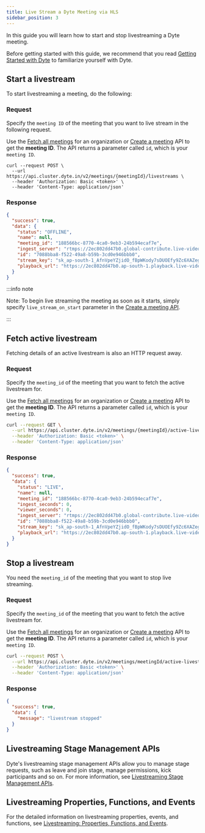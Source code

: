 ```yaml
---
title: Live Stream a Dyte Meeting via HLS
sidebar_position: 3
---
```


In this guide you will learn how to start and stop livestreaming a Dyte meeting.

Before getting started with this guide, we recommend that you read
[Getting Started with Dyte](/getting-started) to familiarize yourself with Dyte.

## Start a livestream

To start livestreaming a meeting, do the following:

### Request

Specify the `meeting ID` of the meeting that you want to live stream in the
following request.

Use the [Fetch all meetings](/api/?v=v2#/operations/get_all_meetings) for an
organization or [Create a meeting](/api/?v=v2#/operations/create_meeting) API to
get the **meeting ID**. The API returns a parameter called `id`, which is your
`meeting ID`.

```
curl --request POST \
  --url https://api.cluster.dyte.in/v2/meetings/{meetingId}/livestreams \
  --header 'Authorization: Basic <token>' \
  --header 'Content-Type: application/json'
```

### Response

```json
{
  "success": true,
  "data": {
    "status": "OFFLINE",
    "name": null,
    "meeting_id": "188566bc-8770-4ca0-9eb3-24b594ecaf7e",
    "ingest_server": "rtmps://2ec802dd47b0.global-contribute.live-video.net:443/app/",
    "id": "7088bba8-f522-49a8-b59b-3cd0e946bbb0",
    "stream_key": "sk_ap-south-1_AfnVpeYZjidO_fBpWKody7sDUOEfy9Zc6XAZegkR0Va",
    "playback_url": "https://2ec802dd47b0.ap-south-1.playback.live-video.net/api/video/v1/ap-south-1.9449086423410.channel.rVGDS2KM5Lnteh.m3u8"
  }
}
```

:::info note

Note: To begin live streaming the meeting as soon as it starts, simply specify
`live_stream_on_start` parameter in the
[Create a meeting API](/api/?v=v2#/operations/create_meeting).

:::

## Fetch active livestream

Fetching details of an active livestream is also an HTTP request away.

### Request

Specify the `meeting_id` of the meeting that you want to fetch the active
livestream for.

Use the [Fetch all meetings](/api/?v=v2#/operations/get_all_meetings) for an
organization or [Create a meeting](/api/?v=v2#/operations/create_meeting) API to
get the **meeting ID**. The API returns a parameter called `id`, which is your
`meeting ID`.

```bash
curl --request GET \
  --url https://api.cluster.dyte.in/v2/meetings/{meetingId}/active-livestream \
  --header 'Authorization: Basic <token>' \
  --header 'Content-Type: application/json'
```

### Response

```json
{
  "success": true,
  "data": {
    "status": "LIVE",
    "name": null,
    "meeting_id": "188566bc-8770-4ca0-9eb3-24b594ecaf7e",
    "ingest_seconds": 0,
    "viewer_seconds": 0,
    "ingest_server": "rtmps://2ec802dd47b0.global-contribute.live-video.net:443/app/",
    "id": "7088bba8-f522-49a8-b59b-3cd0e946bbb0",
    "stream_key": "sk_ap-south-1_AfnVpeYZjidO_fBpWKody7sDUOEfy9Zc6XAZegkR0Va",
    "playback_url": "https://2ec802dd47b0.ap-south-1.playback.live-video.net/api/video/v1/ap-south-1.944908621410.channel.rVKA2KM5Lunt.m3u8"
  }
}
```

## Stop a livestream

You need the `meeting_id` of the meeting that you want to stop live streaming.

### Request

Specify the `meeting_id` of the meeting that you want to fetch the active
livestream for.

Use the [Fetch all meetings](/api/?v=v2#/operations/get_all_meetings) for an
organization or [Create a meeting](/api/?v=v2#/operations/create_meeting) API to
get the **meeting ID**. The API returns a parameter called `id`, which is your
`meeting ID`.

```bash
curl --request POST \
  --url https://api.cluster.dyte.in/v2/meetings/meetingId/active-livestream/stop \
  --header 'Authorization: Basic <token>' \
  --header 'Content-Type: application/json'
```

### Response

```json
{
  "success": true,
  "data": {
    "message": "livestream stopped"
  }
}
```

## Livestreaming Stage Management APIs

Dyte's livestreaming stage management APIs allow you to manage stage requests, such as leave and join stage, manage permissions, kick participants and so on. For more information, see [Livestreaming Stage Management APIs](/web-core/livestreaming/state-management-apis).

## Livestreaming Properties, Functions, and Events

For the detailed information on livestreaming properties, events, and functions, see [Livestreaming: Properties, Functions, and Events](https://docs.dyte.io/web-core/livestreaming/livestream-apis).
